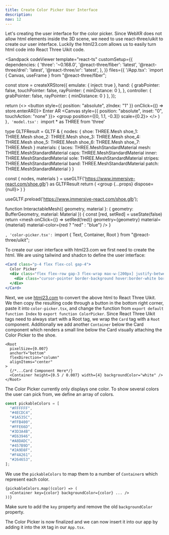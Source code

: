 ```yaml
---
title: Create Color Picker User Interface
description:
nav: 12
---
```


Let's creating the user interface for the color picker. Since WebXR does not allow html elements inside the 3D scene, we need to use react-three/uikit to create our user interface. Luckily the html23.com allows us to easily turn html code into React Three Uikit code.

<Sandpack codeViewer
  template="react-ts"
  customSetup={{
    dependencies: {
      'three': '~0.168.0',
      '@react-three/fiber': 'latest',
      '@react-three/drei': 'latest',
      '@react-three/xr': 'latest',
    },
  }}
  files={{
    '/App.tsx': `import { Canvas, useFrame } from "@react-three/fiber";

const store = createXRStore({ emulate: { inject: true }, hand: {
    grabPointer: false,
    touchPointer: false,
    rayPointer: { minDistance: 0 },
  },
  controller: { grabPointer: false, rayPointer: { minDistance: 0 } }, });

  return (<>
    <button style={{ position: "absolute", zIndex: "1" }} onClick={() => store.enterAR()}>
        Enter AR
    </button>
    <Canvas style={{ position: "absolute", inset: "0", touchAction: "none" }}>
      <XR store={store}>
        <Environment preset="warehouse" />
        <group position={[0, 1.1, -0.3]} scale={0.2}>
          <Model />
        </group>
      </XR>
    </Canvas>
    </>
  )
}`, 'model.tsx': `import * as THREE from 'three'

type GLTFResult = GLTF & {
  nodes: {
    shoe: THREE.Mesh
    shoe_1: THREE.Mesh
    shoe_2: THREE.Mesh
    shoe_3: THREE.Mesh
    shoe_4: THREE.Mesh
    shoe_5: THREE.Mesh
    shoe_6: THREE.Mesh
    shoe_7: THREE.Mesh
  }
  materials: {
    laces: THREE.MeshStandardMaterial
    mesh: THREE.MeshStandardMaterial
    caps: THREE.MeshStandardMaterial
    inner: THREE.MeshStandardMaterial
    sole: THREE.MeshStandardMaterial
    stripes: THREE.MeshStandardMaterial
    band: THREE.MeshStandardMaterial
    patch: THREE.MeshStandardMaterial
  }
}

  const { nodes, materials } = useGLTF('https://www.immersive-react.com/shoe.glb') as GLTFResult
  return (
    <group {...props} dispose={null}>
      <InteractableMesh geometry={nodes.shoe.geometry} material={materials.laces} />
      <InteractableMesh geometry={nodes.shoe_1.geometry} material={materials.mesh} />
      <InteractableMesh geometry={nodes.shoe_2.geometry} material={materials.caps} />
      <InteractableMesh geometry={nodes.shoe_3.geometry} material={materials.inner} />
      <InteractableMesh geometry={nodes.shoe_4.geometry} material={materials.sole} />
      <InteractableMesh
        geometry={nodes.shoe_5.geometry}
        material={materials.stripes}
      />
      <InteractableMesh geometry={nodes.shoe_6.geometry} material={materials.band} />
      <InteractableMesh geometry={nodes.shoe_7.geometry} material={materials.patch} />
    </group>
  )
}

useGLTF.preload('https://www.immersive-react.com/shoe.glb');

function InteractableMesh({ geometry, material }: { geometry: BufferGeometry, material: Material }) {
  const [red, setRed] = useState(false)
  return <mesh onClick={() => setRed(!red)} geometry={geometry} material={material} material-color={red ? "red" : "blue"} />
}

`, 'color-picker.tsx': `import { Text, Container, Root } from "@react-three/uikit";


To create our user interface with html23.com we first need to create the html. We are using tailwind and shadcn to define the user interface:

```jsx
<Card class="p-4 flex flex-col gap-4">
  Color Picker
  <div class="flex flex-row gap-3 flex-wrap max-w-[200px] justify-between">
    <div class="cursor-pointer border-background hover:border-white border-2 w-5 h-5 rounded-full bg-[#ff0000]"></div>
  </div>
</Card>
```

Next, we use [html23.com](https://html23.com) to convert the above html to React Three Uikit. We then copy the resulting code through a button in the bottom right corner, paste it into `color-picker.tsx`, and change the function from `export default function Index` to `export function ColorPicker`. Since React Three Uikit tags need to always start with a Root tag, we wrap the `Card` tag with a `Root` component. Additionally we add another `Container` below the Card component which renders a small line below the Card visually attaching the Color Picker to the shoe.

```tsx
<Root
  pixelSize={0.007}
  anchorY="bottom"
  flexDirection="column"
  alignItems="center"
>
  {/*...Card Component Here*/}
  <Container height={0.5 / 0.007} width={4} backgroundColor="white" />
</Root>
```

The Color Picker currently only displays one color. To show several colors the user can pick from, we define an array of colors.

```ts
const pickableColors = [
  "#FFFFFF",
  "#4ECDC4",
  "#1A535C",
  "#FFB400",
  "#FFE66D",
  "#3D3A4B",
  "#E63946",
  "#A8DADC",
  "#457B9D",
  "#2A9D8F",
  "#F4A261",
  "#264653",
];
```

We use the `pickableColors` to map them to a number of `Container`s which represent each color.

```tsx
{pickableColors.map((color) => (
  <Container key={color} backgroundColor={color} ... />
))}
```

Make sure to add the `key` property and remove the old `backgroundColor` property.

The Color Picker is now finalized and we can now insert it into our app by adding it into the `XR` tag in our `App.tsx`. 
